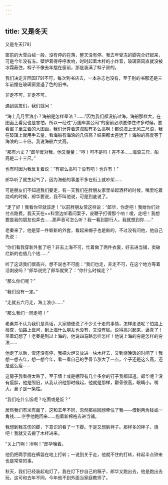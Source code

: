 ```yaml
---
---
---
```

title: 又是冬天
---




又是冬天[78]



窗前的大雪白绒一般，没有停的在落，整天没有停。我去年受冻的脚完全好起来，可是今年没有冻，壁炉着得呼呼发响，时时起着木柈的小炸音，玻璃窗简直就没被冰霜蔽住，柈子不像去年摆在窗前，那是装满了柈子房的。

我们决定非回国[79]不可，每次到书店去，一本杂志也没有，至于别的书那还是三年前摆在玻璃窗里退了色的旧书。

非走不可，非走不可。

遇到朋友们，我们就问：

“海上几月里浪小？海船是怎样晕法？……”因为我们都没航过海，海船那样大，在图画上看见也是害怕，所以一经过“万国车票公司”的窗前必须要停住许多时候，要看窗子里立着的大图画，我们计算着这海船有多么高啊！都说海上无风三尺浪，我在玻璃上就用手去量，看海船有海浪的几倍高？结果那太差远了！海船的高度等于海浪的二十倍。我说海船六丈高。

“那有六丈？”郎华反对我，他又量量：“哼！可不是吗！差不多……海浪三尺，船高是二十三尺。”

也有时因为我反复着说：“有那么高吗？没有吧！也许有！”

郎华听了就生起气了，因为海船的事差不多在街上就吵架……

可是朋友们不知道我们要走，有一天我们在胖朋友家里举起酒杯的时候，嘴里吃着烧鸡的时候，郎华要说，我不叫他说，可是到底说了。

“走了好！我看你早就该走！”以前胖朋友常这样说：“郎华，你走吧！我给你们对付点路费。我天天在××科里边听着问案子，皮鞭子打得那个响！嗳，走吧！我想要是我的朋友也弄去……那声音可怎么听？我一看到那行人，我就想到你……”

老秦来了，他是穿一件崭新的外套，看起来帽子也是新的，不过没有问他，他自己先说：

“你们看我穿新外套了吧？非去上海不可，忙着做了两件衣裳，好去进当铺，卖破烂新的也值几个钱……”

听了这话我们很高兴，想不说也不可能：“我们也走，非走不可，在这个地方等着活剥皮吗？”郎华说完了郎华就笑了：“你什么时候走？”

“那么你们呢？”

“我们没有一定。”

“走就五六月走，海上浪小……”

“那么我们一同走吧！”

老秦并不认为我们是真话，大家随便说了不少关于走的事情，怎样走法呢？怕路上检查，怕路上盘问，到上海什么朋友也没有，又没有钱。说得高兴起来，逼真了！带着幻想了！老秦是到过上海的，他说四马路怎样怎样！他说上海的穷是怎样的穷法……

他走了以后，雪还没有停，我把火炉又放进一块木柈去，又到烧晚饭的时间了！我想一想去年，想一想今年，看一看自己的手骨节涨大了一点，个子还是这么高，还是这么瘦……

这房子我看得太熟了，至于墙上或是棚顶有几个多余的钉子我都知道。郎华呢？没有瘦胖，他是照旧，从我认识他那时候起，他就是那样，颧骨很高，眼睛小，嘴大，鼻子是一条柱。

“我们吃什么饭呢？吃面或是饭？”

居然我们有米有面了，这和去年不同，忽然那些回想牵住了我——借到两角钱或一角钱……空手他跑回来……抱着新棉袍去进当铺。

我想到我冻伤的脚，下意识的看了一下脚。于是又想到柈子。那样多的柈子，烧吧！我就又去搬了木柈进来。

“关上门啊！冷啊！”郎华嚷着。

他仍把两手插在裤袋在地上打转；一说到关于走，他就不住的打转，转起半点钟来也是常常的事。

秋天，我们已经装起电灯了。我在灯下抄自己的稿子，郎华又跑出去，他是跑出去玩，这可和去年不同，今年他不到外面当家庭教师了。